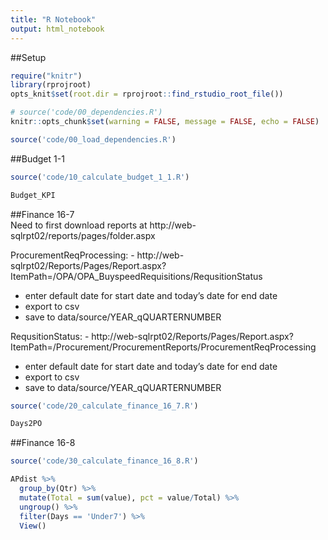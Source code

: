 ```yaml
---
title: "R Notebook"
output: html_notebook
---
```




##Setup  


```r
require("knitr")
library(rprojroot)
opts_knit$set(root.dir = rprojroot::find_rstudio_root_file())
```


```r
# source('code/00_dependencies.R')
knitr::opts_chunk$set(warning = FALSE, message = FALSE, echo = FALSE)
```



```r
source('code/00_load_dependencies.R')
```



##Budget 1-1  



```r
source('code/10_calculate_budget_1_1.R')
```


```r
Budget_KPI
```

##Finance 16-7  
Need to first download reports at http://web-sqlrpt02/reports/pages/folder.aspx

ProcurementReqProcessing:
- http://web-sqlrpt02/Reports/Pages/Report.aspx?ItemPath=/OPA/OPA_BuyspeedRequisitions/RequsitionStatus

- enter default date for start date and today's date for end date
- export to csv
- save to data/source/YEAR_qQUARTERNUMBER 

RequsitionStatus:
- http://web-sqlrpt02/Reports/Pages/Report.aspx?ItemPath=/Procurement/ProcurementReports/ProcurementReqProcessing

- enter default date for start date and today's date for end date
- export to csv
- save to data/source/YEAR_qQUARTERNUMBER 

```r
source('code/20_calculate_finance_16_7.R')
```

```r
Days2PO
```



##Finance 16-8  

```r
source('code/30_calculate_finance_16_8.R')
```


```r
APdist %>% 
  group_by(Qtr) %>%    
  mutate(Total = sum(value), pct = value/Total) %>%    
  ungroup() %>%    
  filter(Days == 'Under7') %>% 
  View()
```



